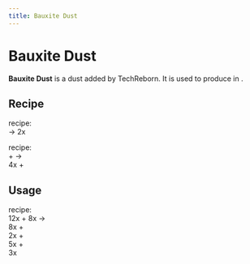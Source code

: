 ```yaml
---
title: Bauxite Dust
---
```


<ItemImage file="bauxite_dust" alt="Bauxite Dust" size="200" />

# Bauxite Dust

**Bauxite Dust** is a dust added by TechReborn. It is used to produce <McItem slug="techreborn:aluminium_dust" inline={true}/> in <McItem slug="techreborn:industrial_electrolyzer" inline={true}/>.

## Recipe

<CraftingTable recipe="input techreborn:small_pile_of_bauxite_dust techreborn:small_pile_of_bauxite_dust air input techreborn:small_pile_of_bauxite_dust techreborn:small_pile_of_bauxite_dust air input air air air output techreborn:bauxite_dust"/>

<McItem slug="techreborn:grinder" inline={true}/> recipe:  
<McItem slug="techreborn:bauxite_ore" inline={true}/> → 2x <McItem slug="techreborn:bauxite_dust" inline={true}/>

<McItem slug="techreborn:industrial_grinder" inline={true}/> recipe:  
<McItem slug="techreborn:bauxite_ore" inline={true}/> + <McItem slug="techreborn:water_cell" inline={true}/> →  
4x <McItem slug="techreborn:bauxite_dust" inline={true}/> + <McItem slug="techreborn:aluminium_dust" inline={true}/>

## Usage

<CraftingTable recipe="input air air air input air techreborn:bauxite_dust air input air air air output techreborn:small_pile_of_bauxite_dust,4"/>

<McItem slug="techreborn:industrial_electrolyzer" inline={true}/> recipe:  
12x <McItem slug="techreborn:bauxite_dust" inline={true}/> + 8x <McItem slug="techreborn:empty_cell" inline={true}/> →  
8x <McItem slug="techreborn:aluminium_dust" inline={true}/> +  
2x <McItem slug="techreborn:small_pile_of_titanium_dust" inline={true}/> +  
5x <McItem slug="techreborn:hydrogen_cell" inline={true}/> +  
3x <McItem slug="techreborn:compressed_air_cell" inline={true}/>
